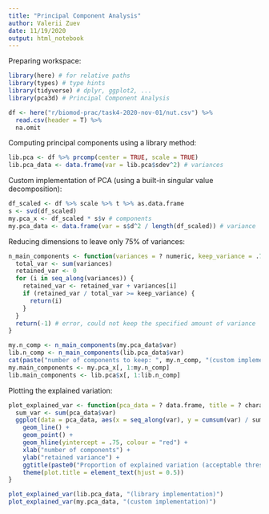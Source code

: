 ```yaml
---
title: "Principal Component Analysis"
author: Valerii Zuev
date: 11/19/2020
output: html_notebook
---
```


Preparing workspace:

```r
library(here) # for relative paths
library(types) # type hints
library(tidyverse) # dplyr, ggplot2, ...
library(pca3d) # Principal Component Analysis

df <- here("r/biomod-prac/task4-2020-nov-01/nut.csv") %>%
  read.csv(header = T) %>%
  na.omit
```

Computing principal components using a library method:

```r
lib.pca <- df %>% prcomp(center = TRUE, scale = TRUE)
lib.pca_data <- data.frame(var = lib.pca$sdev^2) # variances
```

Custom implementation of PCA (using a built-in singular value decomposition):
```r
df_scaled <- df %>% scale %>% t %>% as.data.frame
s <- svd(df_scaled)
my.pca_x <- df_scaled * s$v # components
my.pca_data <- data.frame(var = s$d^2 / length(df_scaled)) # variance
```

Reducing dimensions to leave only 75% of variances:

```r
n_main_components <- function(variances = ? numeric, keep_variance = .75) {
  total_var <- sum(variances)
  retained_var <- 0
  for (i in seq_along(variances)) {
    retained_var <- retained_var + variances[i]
    if (retained_var / total_var >= keep_variance) {
      return(i)
    }
  }
  return(-1) # error, could not keep the specified amount of variance
}

my.n_comp <- n_main_components(my.pca_data$var)
lib.n_comp <- n_main_components(lib.pca_data$var)
cat(paste("number of components to keep: ", my.n_comp, "(custom implementation), ", lib.n_comp, "(library implementation)"))
my.main_components <- my.pca_x[, 1:my.n_comp]
lib.main_components <- lib.pca$x[, 1:lib.n_comp]
```

Plotting the explained variation:
```r
plot_explained_var <- function(pca_data = ? data.frame, title = ? character) {
  sum_var <- sum(pca_data$var)
  ggplot(data = pca_data, aes(x = seq_along(var), y = cumsum(var) / sum_var)) +
    geom_line() +
    geom_point() +
    geom_hline(yintercept = .75, colour = "red") +
    xlab("number of components") +
    ylab("retained variance") +
    ggtitle(paste0("Proportion of explained variation (acceptable threshold marked with red)\n", title)) +
    theme(plot.title = element_text(hjust = 0.5))
}

plot_explained_var(lib.pca_data, "(library implementation)")
plot_explained_var(my.pca_data, "(custom implementation)")
```




